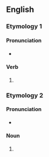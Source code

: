 ==English==

===Etymology 1===

====Pronunciation====
* {{IPA|en|/ˈsəˈfaɪsəz/}}

====Verb====
{{head|en|verb form}}

# {{en-third-person singular of|suffice}}

===Etymology 2===

====Pronunciation====
* {{IPA|en|/ˈsʌfɪsiːz/}}

====Noun====
{{head|en|noun form}}

# {{lb|en|nonstandard}} {{en-irregular plural of|ending=ces|suffix}}
